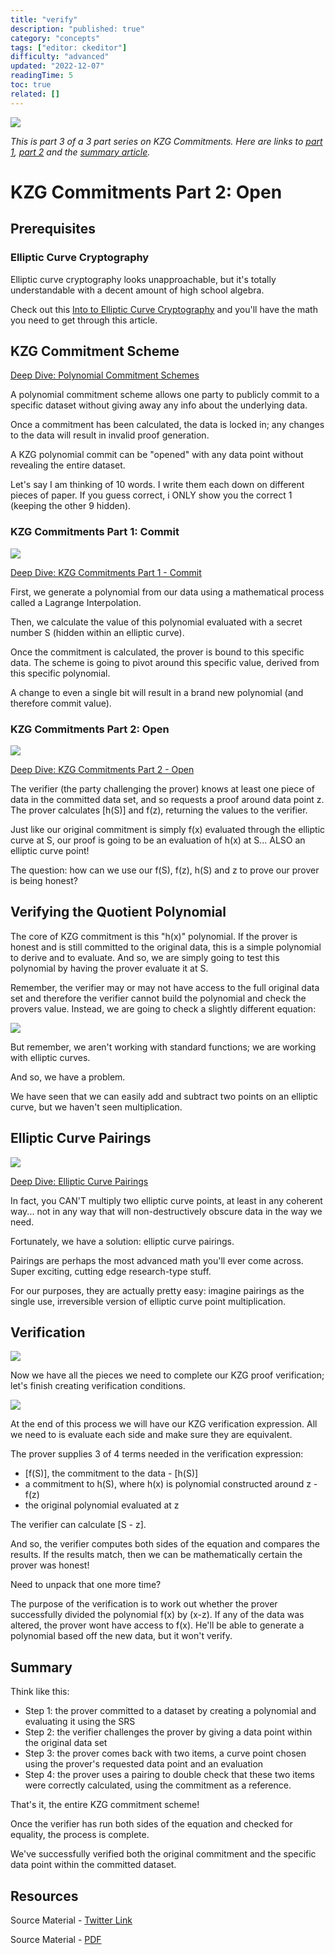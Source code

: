 ```yaml
---
title: "verify"
description: "published: true"
category: "concepts"
tags: ["editor: ckeditor"]
difficulty: "advanced"
updated: "2022-12-07"
readingTime: 5
toc: true
related: []
---
```


![](/images/kzg-verify-1.jpeg)

*This is part 3 of a 3 part series on KZG Commitments. Here are links to* [*part 1*](https://inevitableeth.com/home/concepts/kzg-commitment/commit)*,* [*part 2*](/concepts/kzg-commitment/open) *and the* [*summary article*](https://inevitableeth.com/home/concepts/kzg-commitment)*.*

# KZG Commitments Part 2: Open

## Prerequisites

### Elliptic Curve Cryptography

Elliptic curve cryptography looks unapproachable, but it's totally understandable with a decent amount of high school algebra. 

Check out this [Into to Elliptic Curve Cryptography](https://inevitableeth.com/home/concepts/elliptic-curve-cryptography) and you'll have the math you need to get through this article.

## KZG Commitment Scheme

[Deep Dive: Polynomial Commitment Schemes](https://inevitableeth.com/home/concepts/polynomial-commitment)

A polynomial commitment scheme allows one party to publicly commit to a specific dataset without giving away any info about the underlying data. 

Once a commitment has been calculated, the data is locked in; any changes to the data will result in invalid proof generation.

A KZG polynomial commit can be "opened" with any data point without revealing the entire dataset. 

Let's say I am thinking of 10 words. I write them each down on different pieces of paper. If you guess correct, i ONLY show you the correct 1 (keeping the other 9 hidden).

### KZG Commitments Part 1: Commit

![](/images/kzg-verify-2.jpeg)

[Deep Dive: KZG Commitments Part 1 - Commit](https://inevitableeth.com/home/concepts/kzg-commitment/commit)

First, we generate a polynomial from our data using a mathematical process called a Lagrange Interpolation. 

Then, we calculate the value of this polynomial evaluated with a secret number S (hidden within an elliptic curve).

Once the commitment is calculated, the prover is bound to this specific data. The scheme is going to pivot around this specific value, derived from this specific polynomial. 

A change to even a single bit will result in a brand new polynomial (and therefore commit value).

### KZG Commitments Part 2: Open

![](/images/kzg-verify-3.png)

[Deep Dive: KZG Commitments Part 2 - Open](/concepts/kzg-commitment/open)

The verifier (the party challenging the prover) knows at least one piece of data in the committed data set, and so requests a proof around data point z. The prover calculates \[h(S)\] and f(z), returning the values to the verifier.

Just like our original commitment is simply f(x) evaluated through the elliptic curve at S, our proof is going to be an evaluation of h(x) at S... ALSO an elliptic curve point! 

The question: how can we use our f(S), f(z), h(S) and z to prove our prover is being honest?

## Verifying the Quotient Polynomial

The core of KZG commitment is this "h(x)" polynomial. If the prover is honest and is still committed to the original data, this is a simple polynomial to derive and to evaluate. And so, we are simply going to test this polynomial by having the prover evaluate it at S.

Remember, the verifier may or may not have access to the full original data set and therefore the verifier cannot build the polynomial and check the provers value. Instead, we are going to check a slightly different equation:

![](/images/kzg-verify-4.png)

But remember, we aren't working with standard functions; we are working with elliptic curves. 

And so, we have a problem. 

We have seen that we can easily add and subtract two points on an elliptic curve, but we haven't seen multiplication.

## Elliptic Curve Pairings

![](/images/kzg-verify-7.jpeg)

[Deep Dive: Elliptic Curve Pairings](/concepts/elliptic-curve-pairings)

In fact, you CAN'T multiply two elliptic curve points, at least in any coherent way... not in any way that will non-destructively obscure data in the way we need. 

Fortunately, we have a solution: elliptic curve pairings.

Pairings are perhaps the most advanced math you'll ever come across. Super exciting, cutting edge research-type stuff. 

For our purposes, they are actually pretty easy: imagine pairings as the single use, irreversible version of elliptic curve point multiplication.

## Verification

![](/images/kzg-verify-6.jpeg)

Now we have all the pieces we need to complete our KZG proof verification; let's finish creating verification conditions. 

![](/images/kzg-verify-5.jpeg)

At the end of this process we will have our KZG verification expression. All we need to is evaluate each side and make sure they are equivalent.

The prover supplies 3 of 4 terms needed in the verification expression: 

*   \[f(S)\], the commitment to the data - \[h(S)\]
*   a commitment to h(S), where h(x) is polynomial constructed around z - f(z)
*   the original polynomial evaluated at z

The verifier can calculate \[S - z\].

And so, the verifier computes both sides of the equation and compares the results. If the results match, then we can be mathematically certain the prover was honest! 

Need to unpack that one more time?

The purpose of the verification is to work out whether the prover successfully divided the polynomial f(x) by (x-z). If any of the data was altered, the prover wont have access to f(x). He'll be able to generate a polynomial based off the new data, but it won't verify.

## Summary

Think like this: 

*   Step 1: the prover committed to a dataset by creating a polynomial and evaluating it using the SRS
*   Step 2: the verifier challenges the prover by giving a data point within the original data set
*   Step 3: the prover comes back with two items, a curve point chosen using the prover's requested data point and an evaluation
*   Step 4: the prover uses a pairing to double check that these two items were correctly calculated, using the commitment as a reference.

That's it, the entire KZG commitment scheme! 

Once the verifier has run both sides of the equation and checked for equality, the process is complete. 

We've successfully verified both the original commitment and the specific data point within the committed dataset.

## Resources

Source Material - [Twitter Link](https://twitter.com/SalomonCrypto/status/1583542847759753217)

Source Material - [PDF](/twitter-pdf-2022-10-21_kzg_verify.pdf)
